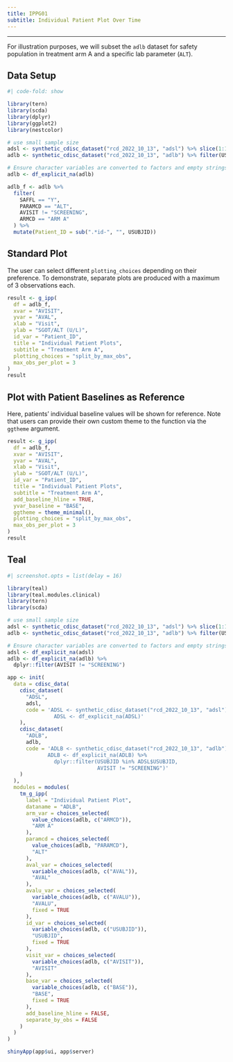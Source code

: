 ```yaml
---
title: IPPG01
subtitle: Individual Patient Plot Over Time
---
```


------------------------------------------------------------------------

For illustration purposes, we will subset the `adlb` dataset for safety population in treatment arm A and a specific lab parameter (`ALT`).

::: panel-tabset
## Data Setup

```r
#| code-fold: show

library(tern)
library(scda)
library(dplyr)
library(ggplot2)
library(nestcolor)

# use small sample size
adsl <- synthetic_cdisc_dataset("rcd_2022_10_13", "adsl") %>% slice(1:15)
adlb <- synthetic_cdisc_dataset("rcd_2022_10_13", "adlb") %>% filter(USUBJID %in% adsl$USUBJID)

# Ensure character variables are converted to factors and empty strings and NAs are explicit missing levels.
adlb <- df_explicit_na(adlb)

adlb_f <- adlb %>%
  filter(
    SAFFL == "Y",
    PARAMCD == "ALT",
    AVISIT != "SCREENING",
    ARMCD == "ARM A"
  ) %>%
  mutate(Patient_ID = sub(".*id-", "", USUBJID))
```

## Standard Plot

The user can select different `plotting_choices` depending on their preference.
To demonstrate, separate plots are produced with a maximum of 3 observations each.

```r
result <- g_ipp(
  df = adlb_f,
  xvar = "AVISIT",
  yvar = "AVAL",
  xlab = "Visit",
  ylab = "SGOT/ALT (U/L)",
  id_var = "Patient_ID",
  title = "Individual Patient Plots",
  subtitle = "Treatment Arm A",
  plotting_choices = "split_by_max_obs",
  max_obs_per_plot = 3
)
result
```

## Plot with Patient Baselines as Reference

Here, patients' individual baseline values will be shown for reference.
Note that users can provide their own custom theme to the function via the `ggtheme` argument.

```r
result <- g_ipp(
  df = adlb_f,
  xvar = "AVISIT",
  yvar = "AVAL",
  xlab = "Visit",
  ylab = "SGOT/ALT (U/L)",
  id_var = "Patient_ID",
  title = "Individual Patient Plots",
  subtitle = "Treatment Arm A",
  add_baseline_hline = TRUE,
  yvar_baseline = "BASE",
  ggtheme = theme_minimal(),
  plotting_choices = "split_by_max_obs",
  max_obs_per_plot = 3
)
result
```

## Teal

```r
#| screenshot.opts = list(delay = 16)

library(teal)
library(teal.modules.clinical)
library(tern)
library(scda)

# use small sample size
adsl <- synthetic_cdisc_dataset("rcd_2022_10_13", "adsl") %>% slice(1:15)
adlb <- synthetic_cdisc_dataset("rcd_2022_10_13", "adlb") %>% filter(USUBJID %in% adsl$USUBJID)

# Ensure character variables are converted to factors and empty strings and NAs are explicit missing levels.
adsl <- df_explicit_na(adsl)
adlb <- df_explicit_na(adlb) %>%
  dplyr::filter(AVISIT != "SCREENING")

app <- init(
  data = cdisc_data(
    cdisc_dataset(
      "ADSL",
      adsl,
      code = 'ADSL <- synthetic_cdisc_dataset("rcd_2022_10_13", "adsl") %>% slice(1:15)
               ADSL <- df_explicit_na(ADSL)'
    ),
    cdisc_dataset(
      "ADLB",
      adlb,
      code = 'ADLB <- synthetic_cdisc_dataset("rcd_2022_10_13", "adlb") %>% filter(USUBJID %in% adsl$USUBJID)
             ADLB <- df_explicit_na(ADLB) %>%
               dplyr::filter(USUBJID %in% ADSL$USUBJID,
                             AVISIT != "SCREENING")'
    )
  ),
  modules = modules(
    tm_g_ipp(
      label = "Individual Patient Plot",
      dataname = "ADLB",
      arm_var = choices_selected(
        value_choices(adlb, c("ARMCD")),
        "ARM A"
      ),
      paramcd = choices_selected(
        value_choices(adlb, "PARAMCD"),
        "ALT"
      ),
      aval_var = choices_selected(
        variable_choices(adlb, c("AVAL")),
        "AVAL"
      ),
      avalu_var = choices_selected(
        variable_choices(adlb, c("AVALU")),
        "AVALU",
        fixed = TRUE
      ),
      id_var = choices_selected(
        variable_choices(adlb, c("USUBJID")),
        "USUBJID",
        fixed = TRUE
      ),
      visit_var = choices_selected(
        variable_choices(adlb, c("AVISIT")),
        "AVISIT"
      ),
      base_var = choices_selected(
        variable_choices(adlb, c("BASE")),
        "BASE",
        fixed = TRUE
      ),
      add_baseline_hline = FALSE,
      separate_by_obs = FALSE
    )
  )
)

shinyApp(app$ui, app$server)
```
:::
